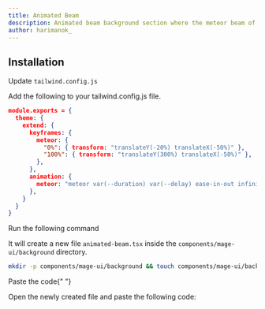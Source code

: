 ```yaml
---
title: Animated Beam
description: Animated beam background section where the meteor beam of lights move through the line.
author: harimanok_
---
```


<ComponentPreview name="background-animated-beam--docs" />

## Installation

<Steps>

<Step>Update `tailwind.config.js`</Step>

Add the following to your tailwind.config.js file.

```json {5-8} {11}
module.exports = {
  theme: {
    extend: {
      keyframes: {
        meteor: {
          "0%": { transform: "translateY(-20%) translateX(-50%)" },
          "100%": { transform: "translateY(300%) translateX(-50%)" },
        },
      },
      animation: {
        meteor: "meteor var(--duration) var(--delay) ease-in-out infinite",
      },
    }
  }
}
```

<Step>Run the following command</Step>

It will create a new file `animated-beam.tsx` inside the `components/mage-ui/background` directory.

```bash
mkdir -p components/mage-ui/background && touch components/mage-ui/background/animated-beam.tsx
```

<Step>Paste the code</Step>{" "}

Open the newly created file and paste the following code:

```jsx file=<rootDir>/mage-ui/background/animated-beam.tsx

```

</Steps>
